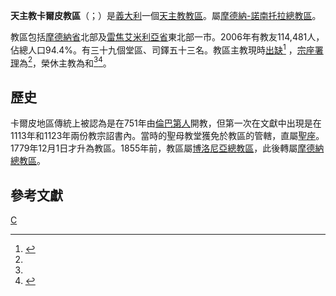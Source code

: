 {{Refimprove|time=2019-08-21T16:01:38+00:00}}
{{Infobox Roman Catholic diocese
|name= 卡爾皮
|jurisdiction=教區
|latin = Dioecesis Carpensis
|image =Duomo, particolare facciata (Carpi).JPG
|caption = 聖母升天主教座堂
|location = [[義大利|義大利]]
|territory = [[摩德納省|摩德納省]]、[[雷焦艾米利亞省|雷焦艾米利亞省]]
|population = 114,481
|rite = [[罗马礼|罗马礼]]
|patron =[[聖伯爾納定|瑟納的聖伯爾納定]]、[[聖本那田諾|聖本那田諾]]
|province = 摩德納-諾南托拉
|established =1779年
|cathedral = [[聖母升天主教座堂_(卡爾皮)|聖母升天主教座堂]]
|co-cathedral =
|leadership = 主教
|website = [http://www.carpi.chiesacattolica.it/ 官方網頁]
|pope = {{incumbent pope}}
|ordinary = （[[教座出缺|教座出缺]]）
|coadjutor bishop =
|auxiliary =
|apostolic_admin = {{link-it|埃廖·卡斯泰盧奇|Erio Castellucci}}
|emeritus = {{link-it|埃廖·廷蒂|Elio Tinti}}<br />{{link-it|方濟各·卡維納|Francesco Cavina}}
}}

'''天主教卡爾皮教區'''（{{lang-la|Dioecesis Carpensis}}；{{lang-it|Diocesi di Carpi}}）是[[義大利|義大利]]一個[[天主教|天主教]][[教區|教區]]。屬[[天主教摩德納-諾南托拉總教區|摩德納-諾南托拉總教區]]。

教區包括[[摩德納省|摩德納省]]北部及[[雷焦艾米利亞省|雷焦艾米利亞省]]東北部一市。2006年有教友114,481人，佔總人口94.4%。有三十九個堂區、司鐸五十三名。教區主教現時[[教座出缺|出缺]]<ref name="Vatican20190626">{{cite press release |title=Resignations and Appointments, 26.06.2019 |url=https://press.vatican.va/content/salastampa/en/bollettino/pubblico/2019/06/26/190626b.html |publisher=Holy See Press Office |accessdate=2019-08-21 |archiveurl=https://web.archive.org/web/20190821145704/https://press.vatican.va/content/salastampa/en/bollettino/pubblico/2019/06/26/190626b.html |archivedate=2019-08-21 |language=en |date=2019-06-26 |dead-url=no }}</ref>
，[[宗座署理|宗座署理]]為{{link-it|埃廖·卡斯泰盧奇|Erio Castellucci}}<ref name="Vatican20190626" />，榮休主教為{{link-it|埃廖·廷蒂|Elio Tinti}}和{{link-it|方濟各·卡維納|Francesco Cavina}}<ref name="Vatican20190626" /><ref>{{cite press release |title=RINUNCE E NOMINE, 14.11.2011 |url=https://press.vatican.va/content/salastampa/it/bollettino/pubblico/2011/11/14/0672/01596.html |publisher=Sala Stampa della Santa Sede |accessdate=2019-08-21 |archiveurl=https://web.archive.org/web/20190821155957/https://press.vatican.va/content/salastampa/it/bollettino/pubblico/2011/11/14/0672/01596.html |archivedate=2019-08-21 |language=it |date=2011-11-14 |dead-url=no }}</ref>。
==歷史==
卡爾皮地區傳統上被認為是在751年由[[倫巴第人|倫巴第人]]開教，但第一次在文獻中出現是在1113年和1123年兩份教宗詔書內。當時的聖母教堂獲免於教區的管轄，直屬[[聖座|聖座]]。1779年12月1日才升為教區。1855年前，教區屬[[天主教博洛尼亞總教區|博洛尼亞總教區]]，此後轉屬[[天主教摩德納總教區|摩德納總教區]]。

== 參考文獻 ==
{{reflist}}

[[Category:義大利天主教教區|C]]
{{意大利天主教教區}}